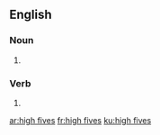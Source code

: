 {{also|high-fives}}
==English==

===Noun===
{{head|en|noun plural form|head=[[high]] [[five]]s}}

# {{plural of|high five|lang=en}}

===Verb===
{{head|en|verb form}}

# {{en-third-person singular of|high five}}

[[ar:high fives]]
[[fr:high fives]]
[[ku:high fives]]